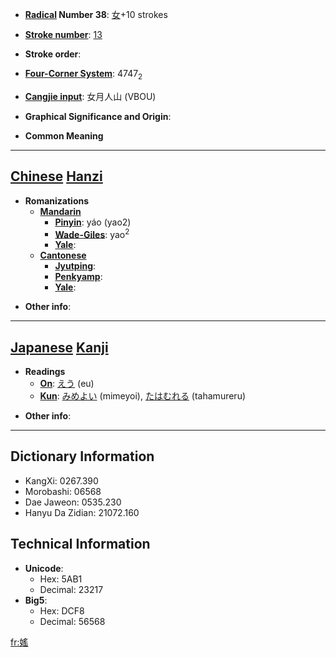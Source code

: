 * '''[[Wiktionary:Chinese radical index| Radical]] Number 38''': [[Wiktionary:Chinese radical index 女|女]]+10 strokes

* '''[[Wiktionary:Chinese total strokes index|Stroke number]]''': [[Wiktionary:Chinese total strokes index 13|13]]

* '''Stroke order''': 

* '''[[Wiktionary:Chinese four corner index|Four-Corner System]]''': 4747<sub>2</sub>

* '''[[Wiktionary:Chinese Cangjie index|Cangjie input]]''': 女月人山 (VBOU)

* '''Graphical Significance and Origin''': 

* '''Common Meaning'''

----

== [[Chinese]] [[Hanzi]] ==

* '''Romanizations'''
** '''[[Mandarin]]'''
*** '''[[Pinyin]]''': yáo (yao2)
*** '''[[Wade-Giles]]''': yao<sup>2</sup>
*** '''[[Yale]]''': 
** '''[[Cantonese]]'''
*** '''[[Jyutping]]''':
*** '''[[Penkyamp]]''': 
*** '''[[Yale]]''': 

* '''Other info''': 

----

== [[Japanese]] [[Kanji]] ==

* '''Readings'''
** '''[[On]]''': [[えう]] (eu)
** '''[[Kun]]''': [[みめよい]] (mimeyoi), [[たはむれる]] (tahamureru)

* '''Other info''':  

----

== Dictionary Information ==

* KangXi: 0267.390
* Morobashi: 06568
* Dae Jaweon: 0535.230
* Hanyu Da Zidian: 21072.160

== Technical Information ==

* '''Unicode''':
** Hex: 5AB1
** Decimal: 23217
* '''Big5''':
** Hex: DCF8
** Decimal: 56568

[[fr:媱]]